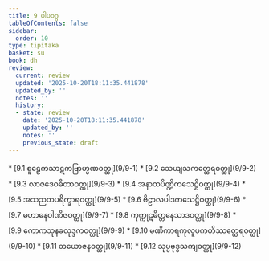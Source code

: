 ```yaml
---
title: 9 ပါပဝဂ္ဂ
tableOfContents: false
sidebar:
  order: 10
type: tipitaka
basket: su
book: dh
review:
  current: review
  updated: '2025-10-20T18:11:35.441878'
  updated_by: ''
  notes: ''
  history:
  - state: review
    date: '2025-10-20T18:11:35.441878'
    updated_by: ''
    notes: ''
    previous_state: draft
---
```



<DynamicBreadcrumb />


<ReviewStatus review={frontmatter.review} showDetails={true} />

<HypothesisAnnotation frontmatter={frontmatter} />



<TableOfContents book="dh" section="9">
* [9.1 စူဠေကသာဋကဗြာဟ္မဏဝတ္ထု](9/9-1)
* [9.2 သေယျသကတ္ထေရဝတ္ထု](9/9-2)
* [9.3 လာဇဒေဝဓီတာဝတ္ထု](9/9-3)
* [9.4 အနာထပိဏ္ဍိကသေဋ္ဌိဝတ္ထု](9/9-4)
* [9.5 အသညတပရိက္ခာရဝတ္ထု](9/9-5)
* [9.6 ဗိဠာလပါဒကသေဋ္ဌိဝတ္ထု](9/9-6)
* [9.7 မဟာဓနဝါဏိဇဝတ္ထု](9/9-7)
* [9.8 ကုက္ကုဋမိတ္တနေသာဒဝတ္ထု](9/9-8)
* [9.9 ကောကသုနခလုဒ္ဒကဝတ္ထု](9/9-9)
* [9.10 မဏိကာရကုလူပကတိဿတ္ထေရဝတ္ထု](9/9-10)
* [9.11 တယောဇနဝတ္ထု](9/9-11)
* [9.12 သုပ္ပဗုဒ္ဓသကျဝတ္ထု](9/9-12)
</TableOfContents>